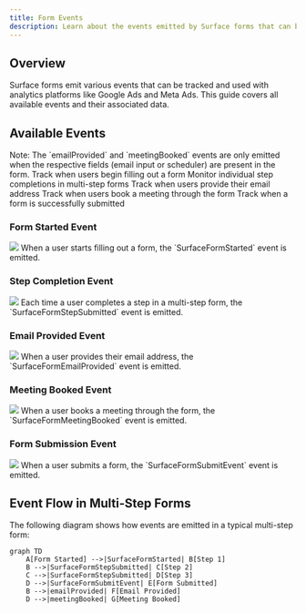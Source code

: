 ```yaml
---
title: Form Events
description: Learn about the events emitted by Surface forms that can be used with Google Tag Manager, Google Ads, and Meta Ads.
---
```


## Overview

Surface forms emit various events that can be tracked and used with analytics platforms like Google Ads and Meta Ads. This guide covers all available events and their associated data.

## Available Events
<Info>
  Note: The `emailProvided` and `meetingBooked` events are only emitted when the respective fields (email input or scheduler) are present in the form.
</Info>

<CardGroup cols={2}>
  <Card
    title="Form Started Event"
    icon="rocket"
    href="#form-started-event"
  >
    Track when users begin filling out a form
  </Card>
    <Card
    title="Step Completion Event"
    icon="chart-bar"
    href="#step-completion-event"
  >
    Monitor individual step completions in multi-step forms
  </Card>
  <Card
    title="Email Provided Event"
    icon="envelope"
    href="#email-provided-event"
  >
    Track when users provide their email address
  </Card>
  <Card
    title="Meeting Booked Event"
    icon="calendar"
    href="#meeting-booked-event"
  >
    Track when users book a meeting through the form
  </Card>
  <Card
    title="Form Submission Event"
    icon="paper-plane"
    href="#form-submission-event"
  >
    Track when a form is successfully submitted
  </Card>
</CardGroup>

### Form Started Event
<Frame>
 <img src="/images/surface-events/1.png" />
</Frame>
When a user starts filling out a form, the `SurfaceFormStarted` event is emitted.

### Step Completion Event
<Frame>
 <img src="/images/surface-events/2.png" />
</Frame>
Each time a user completes a step in a multi-step form, the `SurfaceFormStepSubmitted` event is emitted.

### Email Provided Event
<Frame>
 <img src="/images/surface-events/3.png" />
</Frame>
When a user provides their email address, the `SurfaceFormEmailProvided` event is emitted.

### Meeting Booked Event
<Frame>
 <img src="/images/surface-events/4.png" />
</Frame>
When a user books a meeting through the form, the `SurfaceFormMeetingBooked` event is emitted.

### Form Submission Event
<Frame>
 <img src="/images/surface-events/5.png" />
</Frame>
When a user submits a form, the `SurfaceFormSubmitEvent` event is emitted.

## Event Flow in Multi-Step Forms

The following diagram shows how events are emitted in a typical multi-step form:

```mermaid
graph TD
    A[Form Started] -->|SurfaceFormStarted| B[Step 1]
    B -->|SurfaceFormStepSubmitted| C[Step 2]
    C -->|SurfaceFormStepSubmitted| D[Step 3]
    D -->|SurfaceFormSubmitEvent| E[Form Submitted]
    B -->|emailProvided| F[Email Provided]
    D -->|meetingBooked| G[Meeting Booked]
```